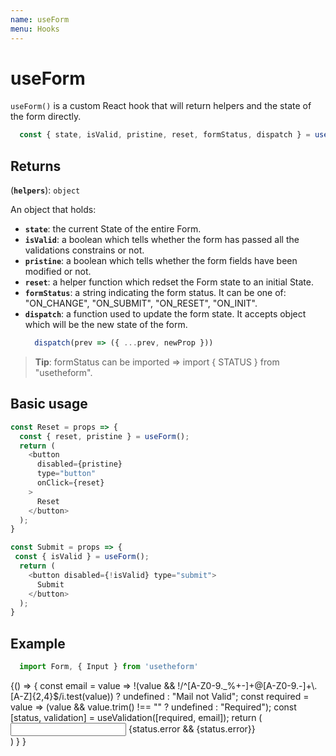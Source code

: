 ---
name: useForm
menu: Hooks
---


# useForm
`useForm()` is a custom React hook that will return helpers and the state of the form directly.

```js
  const { state, isValid, pristine, reset, formStatus, dispatch } = useForm()
```

## Returns

(**`helpers`**): `object`

An object that holds:
  - **`state`**: the current State of the entire Form.
  - **`isValid`**: a boolean which tells whether the form has passed all the validations constrains or not.
  - **`pristine`**: a boolean which tells whether the form fields have been modified or not.
  - **`reset`**: a helper function which redset the Form state to an initial State.
  - **`formStatus`**: a string indicating the form status. It can be one of: "ON_CHANGE", "ON_SUBMIT", "ON_RESET", "ON_INIT".
  - **`dispatch`**: a function used to update the form state. It accepts object which will be the new state of the form.
    ```javascript
      dispatch(prev => ({ ...prev, newProp }))
    ```

> **Tip**: formStatus can be imported => import { STATUS } from "usetheform".

## Basic usage

```javascript
const Reset = props => {
  const { reset, pristine } = useForm();
  return (
    <button
      disabled={pristine}
      type="button"
      onClick={reset}
    >
      Reset
    </button>
  );
}
```

```javascript
const Submit = props => {
 const { isValid } = useForm();
  return (
    <button disabled={!isValid} type="submit">
      Submit
    </button>
  );
}
```

## Example

```javascript
  import Form, { Input } from 'usetheform'
```

<Playground>
{() => {
    const email = value =>
    !(value && !/^[A-Z0-9._%+-]+@[A-Z0-9.-]+\.[A-Z]{2,4}$/i.test(value))
      ? undefined
      : "Mail not Valid";
    const required = value => (value && value.trim() !== "" ? undefined : "Required");
    const [status, validation] = useValidation([required, email]);
    return (
      <Form initialState={{ email: "foo@google.com" }}>
        <div>
          <Input type="text" name="email" touched {...validation} />
          {status.error && <label>{status.error}</label>}
        </div>
        <Submit />
        <Reset />
      </Form>
    )
  }
}
</Playground>
